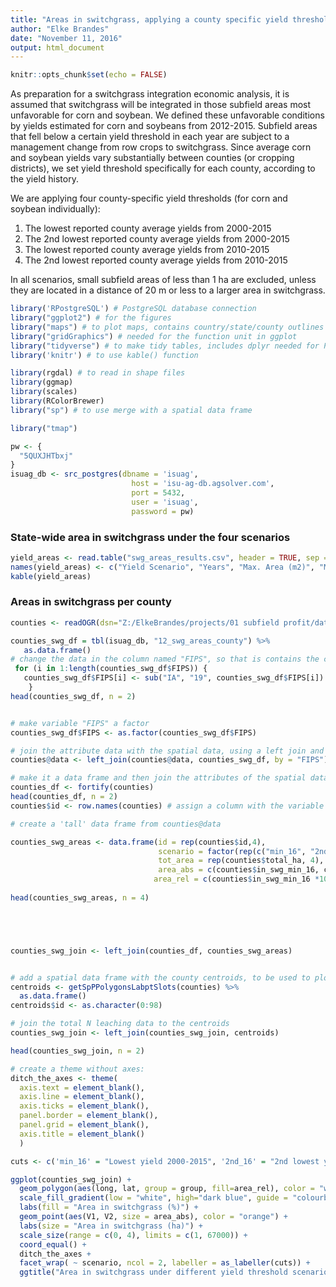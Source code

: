 ```yaml
---
title: "Areas in switchgrass, applying a county specific yield threshold"
author: "Elke Brandes"
date: "November 11, 2016"
output: html_document
---
```


```r
knitr::opts_chunk$set(echo = FALSE)
```

As preparation for a switchgrass integration economic analysis, it is assumed that switchgrass will be integrated in those subfield areas most unfavorable for corn and soybean. We defined these unfavorable conditions by yields estimated for corn and soybeans from 2012-2015. Subfield areas that fell below a certain yield threshold in each year are subject to a management change from row crops to switchgrass.
Since average corn and soybean yields vary substantially between counties (or cropping districts), we set yield threshold specifically for each county, according to the yield history.

We are applying four county-specific yield thresholds (for corn and soybean individually):

1. The lowest reported county average yields from 2000-2015
2. The 2nd lowest reported county average yields from 2000-2015
3. The lowest reported county average yields from 2010-2015
4. The 2nd lowest reported county average yields from 2010-2015

In all scenarios, small subfield areas of less than 1 ha are excluded, unless they are located in a distance of 20 m or less to a larger area in switchgrass.

```r

library('RPostgreSQL') # PostgreSQL database connection
library("ggplot2") # for the figures
library("maps") # to plot maps, contains country/state/county outlines
library("gridGraphics") # needed for the function unit in ggplot
library("tidyverse") # to make tidy tables, includes dplyr needed for PostgreSQL database connection
library('knitr') # to use kable() function

library(rgdal) # to read in shape files
library(ggmap)
library(scales)
library(RColorBrewer)
library("sp") # to use merge with a spatial data frame

library("tmap")
```

```r

pw <- {
  "5QUXJHTbxj"
}
isuag_db <- src_postgres(dbname = 'isuag',
                           host = 'isu-ag-db.agsolver.com',
                           port = 5432,
                           user = 'isuag',
                           password = pw)

```

### State-wide area in switchgrass under the four scenarios

```r
yield_areas <- read.table("swg_areas_results.csv", header = TRUE, sep = ",", row.names = NULL)
names(yield_areas) <- c("Yield Scenario", "Years", "Max. Area (m2)", "Max. Distance (m)", "Area in Swg (ha)", "Area in Swg (%)")
kable(yield_areas)
```

### Areas in switchgrass per county

```r
counties <- readOGR(dsn="Z:/ElkeBrandes/projects/01 subfield profit/data analysis/02 GIS/government_units/iowa_cnty/IA_cnty/county.shp",layer="county")

counties_swg_df = tbl(isuag_db, "12_swg_areas_county") %>%
   as.data.frame()
# change the data in the column named "FIPS", so that is contains the county identifiers in the same format as the spatial file:
 for (i in 1:length(counties_swg_df$FIPS)) {
   counties_swg_df$FIPS[i] <- sub("IA", "19", counties_swg_df$FIPS[i])
    }
head(counties_swg_df, n = 2)


# make variable "FIPS" a factor
counties_swg_df$FIPS <- as.factor(counties_swg_df$FIPS)

# join the attribute data with the spatial data, using a left join and the identifier "FIPS":
counties@data <- left_join(counties@data, counties_swg_df, by = "FIPS")

# make it a data frame and then join the attributes of the spatial data frame again
counties_df <- fortify(counties)
head(counties_df, n = 2)
counties$id <- row.names(counties) # assign a column with the variable ID that is equal to the row names (=numbers), starting with 0.

# create a 'tall' data frame from counties@data

counties_swg_areas <- data.frame(id = rep(counties$id,4),
                                 scenario = factor(rep(c("min_16", "2nd_16", "min_6", "2nd_6"), each = length(counties$id),levels = c("min_16", "2nd_16", "min_6", "2nd_6"))),
                                 tot_area = rep(counties$total_ha, 4),
                                 area_abs = c(counties$in_swg_min_16, counties$in_swg_2nd_16, counties$in_swg_min_6, counties$in_swg_2nd_6),
                                area_rel = c(counties$in_swg_min_16 *100 / counties$total_ha, counties$in_swg_2nd_16 *100 / counties$total_ha, counties$in_swg_min_6 *100 / counties$total_ha, counties$in_swg_2nd_6 *100 / counties$total_ha))
                                                       
head(counties_swg_areas, n = 4)





counties_swg_join <- left_join(counties_df, counties_swg_areas)


# add a spatial data frame with the county centroids, to be used to plot the total leaching N per county:
centroids <- getSpPPolygonsLabptSlots(counties) %>%
  as.data.frame() 
centroids$id <- as.character(0:98)

# join the total N leaching data to the centroids 
counties_swg_join <- left_join(counties_swg_join, centroids)

head(counties_swg_join, n = 2)

```

```r

# create a theme without axes:
ditch_the_axes <- theme(
  axis.text = element_blank(),
  axis.line = element_blank(),
  axis.ticks = element_blank(),
  panel.border = element_blank(),
  panel.grid = element_blank(),
  axis.title = element_blank()
  )

cuts <- c('min_16' = "Lowest yield 2000-2015", '2nd_16' = "2nd lowest yield 2000-2015", 'min_6' = "Lowest yield 2010-2015", '2nd_6' = "2nd lowest yield 2010-2015")

ggplot(counties_swg_join) +
  geom_polygon(aes(long, lat, group = group, fill=area_rel), color = "white") +
  scale_fill_gradient(low = "white", high="dark blue", guide = "colourbar") +  
  labs(fill = "Area in switchgrass (%)") +  
  geom_point(aes(V1, V2, size = area_abs), color = "orange") +
  labs(size = "Area in switchgrass (ha)") +
  scale_size(range = c(0, 4), limits = c(1, 67000)) +
  coord_equal() +
  ditch_the_axes +
  facet_wrap( ~ scenario, ncol = 2, labeller = as_labeller(cuts)) +
  ggtitle("Area in switchgrass under different yield threshold scenarios")
```




